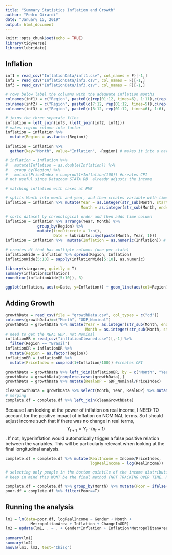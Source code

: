 ```yaml
---
title: "Summary Statistics Inflation and Growth"
author: "Pedro Girardi"
date: "January 15, 2019"
output: html_document
---
```


```r
knitr::opts_chunk$set(echo = TRUE)
library(tidyverse)
library(lubridate)
```

## Inflation

```r
inf1 = read_csv("InflationData/infl1.csv", col_names = F)[-1,]
inf2 = read_csv("InflationData/inf2.csv", col_names = F)[-1,]
inf3 = read_csv("InflationData/inf3.csv", col_names = F)[-1,]

# rows below label the columns with the adequate inflation months
colnames(inf1) = c("Region", paste0(c(rep(01:12, times=6), 1:11),c(rep(2012:2017, each=12), rep(2018, each=11))))
colnames(inf2) = c("Region", paste0(c(7:12, rep(01:12, times=5)),c(rep(2006, each=6), rep(2007:2011, each=12))))
colnames(inf3) = c("Region", paste0(c(8:12, rep(01:12, times=6), 1:6), c(rep(1999, each=5), rep(2000:2005, each=12), rep(2006, times=6))))

# joins the three separate files 
inflation = left_join(inf3, (left_join(inf2, inf1)))
# makes region column into factor
inflation = inflation %>%
  mutate(Region = as.factor(Region))

inflation = inflation %>%
  gather(key="Month", value="Inflation", -Region) # makes it into a narrow format

# inflation = inflation %>% 
#   mutate(Inflation = as.double(Inflation)) %>% 
#   group_by(Region) %>% 
#   mutate(PriceIndex = cumprod(1+Inflation/100)) #creates CPI
# not useful since Datazoom STATA DB  already adjusts the income

# matching inflation with cases at PME

# splits Month into month and year, and then creates variable with time sequence (1, 2, 3, 4...)
inflation = inflation %>% mutate(Year = as.integer(str_sub(Month, start=-4)),
                                 Month = as.integer(str_sub(Month, end=-5)))

# sorts dataset by chronological order and then adds time column
inflation = inflation %>% arrange(Year, Month) %>%
              group_by(Region) %>% 
              mutate(timeDiscrete = 1:n(),
                     Date = lubridate::myd(paste(Month, Year, 1)))
inflation = inflation %>%  mutate(Inflation = as.numeric(Inflation)) # makes inflation an integer

# creates df that has multiple columns (one per state)
inflationWide = inflation %>% spread(Region, Inflation)
inflationWide[5:10] = sapply(inflationWide[5:10], as.numeric)
```

````r
library(stargazer, quietly = T)
summary(inflation$Inflation)
round(cor(inflationWide[5:10]), 3)
````


````r
ggplot(inflation, aes(x=Date, y=Inflation)) + geom_line(aes(col=Region)) + theme_minimal()
````

## Adding Growth

````r
growthData = read_csv(file = "growthData.csv", col_types = c("cd"))
colnames(growthData)=c("Month", "GDP_Nominal")
growthData = growthData %>% mutate(Year = as.integer(str_sub(Month, end = 4)),
                                   Month = as.integer(str_sub(Month, start = 6)))
# need to get the REAL GDP, not Nominal
inflationBR = read_csv("inflationCleaned.csv")[,-1] %>% 
  filter(Region == "Brasil")
inflationBR = inflationBR %>%
  mutate(Region = as.factor(Region))
inflationBR = inflationBR %>% 
  mutate(PriceIndex = cumprod(1+Inflation/100)) #creates CPI

growthData = growthData %>% left_join(inflationBR, by = c("Month", "Year" = "year"))
growthData = growthData[complete.cases(growthData),] 
growthData = growthData %>% mutate(RealGDP = GDP_Nominal/PriceIndex)

cleanGrowthData = growthData %>% select(Month, Year, RealGDP) %>% mutate(ChangeInGDP = RealGDP-lag(RealGDP))
# merging
complete.df = complete.df %>% left_join(cleanGrowthData)
````

Because I am looking at the power of inflation on real income, I NEED TO account for the positive impact of inflation on NOMINAL terms. So I should adjust income such that if there was no change in real terms, $$Y_{t+1}=Y_t\cdot (\pi_t+1) $$. If not, hyperinflation would automatically trigger a false positive relation between the variables. This will be particularly relevant when looking at the final longitudinal analysis.

````r
complete.df = complete.df %>% mutate(RealIncome = Income/PriceIndex,
                                     logRealIncome = log(RealIncome))
````


````r
# selecting only people in the bottom quintile of the income distribution at any given period
# keep in mind this WONT be the final method (NOT TRACKING OVER TIME, REPEATED OBS OF INDIVIDUALS)

complete.df = complete.df %>% group_by(Month) %>% mutate(Poor = ifelse(RealIncome <= quantile(RealIncome, probs = .2), T, F))
poor.df = complete.df %>% filter(Poor==T)
````

## Running the analysis

```r
lm1 = lm(data=poor.df, logRealIncome ~ Gender + Month +
           MetropolitanArea + Inflation + ChangeInGDP)
lm2 = update(lm1, . ~ . + Gender*Inflation + Inflation*MetropolitanArea)
 
summary(lm1)
summary(lm2)
anova(lm1, lm2, test="Chisq")
```



 







